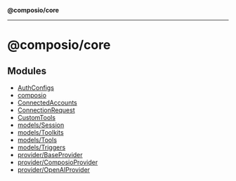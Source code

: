 **@composio/core**

***

# @composio/core

## Modules

- [AuthConfigs](AuthConfigs/README.mdx)
- [composio](composio/README.mdx)
- [ConnectedAccounts](ConnectedAccounts/README.mdx)
- [ConnectionRequest](ConnectionRequest/README.mdx)
- [CustomTools](CustomTools/README.mdx)
- [models/Session](models/Session/README.mdx)
- [models/Toolkits](models/Toolkits/README.mdx)
- [models/Tools](models/Tools/README.mdx)
- [models/Triggers](models/Triggers/README.mdx)
- [provider/BaseProvider](provider/BaseProvider/README.mdx)
- [provider/ComposioProvider](provider/ComposioProvider/README.mdx)
- [provider/OpenAIProvider](provider/OpenAIProvider/README.mdx)
